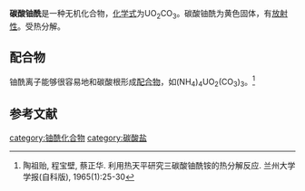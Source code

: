{{chembox
| verifiedrevid = 427000705
|   Name = 碳酸铀酰
|   ImageFile = Uranylcarbonate.jpg
|   ImageName = 碳酸铀酰
|   ImageFileL1 = Uranyl-3D-balls.png
|   ImageSizeL1 = 135px
|   ImageNameL1 = Ball-and-stick model of the uranyl cation
|   ImageFileR1 = Carbonate-3D-balls.png
|   ImageSizeR1 = 85px
|   ImageNameR1 = Ball-and-stick model of the carbonate anion
|   IUPACName = 
|   OtherNames = 碳酸双氧铀<BR>碳酸氧铀
| Section1 = {{Chembox Identifiers
|   ChemSpiderID_Ref = {{chemspidercite|correct|chemspider}}
| ChemSpiderID = 14272213
| InChI = 1/CH2O3.U/c2-1(3)4;/h(H2,2,3,4);/q;+2/p-2
| InChIKey = DSERHVOICOPXEJ-NUQVWONBAM
| SMILES = [U+2].[O-]C([O-])=O
| StdInChI_Ref = {{stdinchicite|correct|chemspider}}
| StdInChI = 1S/CH2O3.U/c2-1(3)4;/h(H2,2,3,4);/q;+2/p-2
| StdInChIKey_Ref = {{stdinchicite|correct|chemspider}}
| StdInChIKey = DSERHVOICOPXEJ-UHFFFAOYSA-L
| CASNo_Ref = {{cascite|correct|??}}
| CASNo = 12274-95-2
| CASNoOther = 13021-32-4
  }}
| Section2 = {{Chembox Properties
|   Formula = UO<sub>2</sub>CO<sub>3</sub>
|   MolarMass = 330 g/mol
|   Density = 
|   Solvent = 
|   SolubleOther = 
|   MeltingPt =
|   BoilingPt = }}
}}
'''碳酸铀酰'''是一种无机化合物，[[化学式|化学式]]为UO<sub>2</sub>CO<sub>3</sub>。碳酸铀酰为黄色固体，有[[放射性|放射性]]。受热分解。

==配合物==
铀酰离子能够很容易地和碳酸根形成[[配合物|配合物]]，如(NH<sub>4</sub>)<sub>4</sub>UO<sub>2</sub>(CO<sub>3</sub>)<sub>3</sub>。<ref>陶祖贻, 程宝壁, 蔡正华. 利用热天平研究三碳酸铀酰铵的热分解反应. 兰州大学学报(自科版), 1965(1):25-30</ref>
==参考文献==
{{reflist}}

{{铀化合物}}
{{碳酸盐}}
[[category:铀酰化合物|category:铀酰化合物]]
[[category:碳酸盐|category:碳酸盐]]